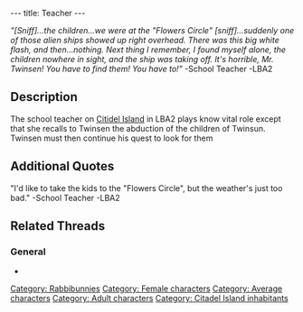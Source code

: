 ---
title: Teacher
---

{{Character|
Name=Teacher|
Image=Teacher.JPG|
Race=[[Rabbibunny]]|
Gender=Female|
Size=Medium|
Age=Adult}}
{{image}}

''"[Sniff]...the children...we were at the "Flowers Circle" [sniff]...suddenly one of those alien ships showed up right overhead. There was this big white flash, and then...nothing. Next thing I remember, I found myself alone, the children nowhere in sight, and the ship was taking off. It's horrible, Mr. Twinsen! You have to find them! You have to!"''
-School Teacher -LBA2

==Description==
The school teacher on [[Citidel Island]] in LBA2 plays know vital role except that she recalls to Twinsen the abduction of the children of Twinsun.
Twinsen must then continue his quest to look for them

==Additional Quotes==

"I'd like to take the kids to the "Flowers Circle", but the weather's just too bad."
-School Teacher -LBA2

== Related Threads ==
=== General ===
* {{thread|id=155|title=Twinsun - a happy jolly place? I THINK NOT}}



[[Category: Rabbibunnies]]
[[Category: Female characters]]
[[Category: Average characters]]
[[Category: Adult characters]]
[[Category: Citadel Island inhabitants]]